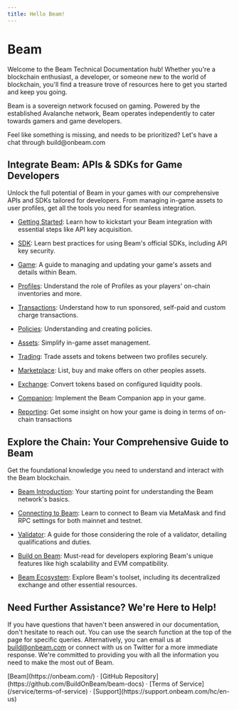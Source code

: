 ```yaml
---
title: Hello Beam!
---
```



<h1 className="text-center text-4xl tracking-tighter font-extrabold md:text-5xl mt-8">
  Beam
</h1>

<Bleed>
  <Features />
</Bleed>

Welcome to the Beam Technical Documentation hub! Whether you're a blockchain enthusiast, a developer, or someone new to the world of blockchain, you'll find a treasure trove of resources here to get you started and keep you going.

Beam is a sovereign network focused on gaming. Powered by the established Avalanche network, Beam operates independently to cater towards gamers and game developers.

<Callout emoji="🛠️">
  Feel like something is missing, and needs to be prioritized? Let's have a chat
  through build@onbeam.com
</Callout>

## Integrate Beam: APIs & SDKs for Game Developers

Unlock the full potential of Beam in your games with our comprehensive APIs and SDKs tailored for developers. From managing in-game assets to user profiles, get all the tools you need for seamless integration.

- [Getting Started](/service): Learn how to kickstart your Beam integration with essential steps like API key acquisition.

- [SDK](/service/sdk): Learn best practices for using Beam's official SDKs, including API key security.

- [Game](/service/game/introduction): A guide to managing and updating your game's assets and details within Beam.

- [Profiles](/service/profiles/introduction): Understand the role of Profiles as your players' on-chain inventories and more.

- [Transactions](/service/transactions/introduction): Understand how to run sponsored, self-paid and custom charge transactions.

- [Policies](/service/policies/introduction): Understanding and creating policies.

- [Assets](/service/assets/introduction): Simplify in-game asset management.

- [Trading](/service/trading/introduction): Trade assets and tokens between two profiles securely.

- [Marketplace](/service/marketplace/introduction): List, buy and make offers on other peoples assets.

- [Exchange](/service/exchange/introduction): Convert tokens based on configured liquidity pools.

- [Companion](/service/companion/introduction): Implement the Beam Companion app in your game.

- [Reporting](/service/reporting): Get some insight on how your game is doing in terms of on-chain transactions

## Explore the Chain: Your Comprehensive Guide to Beam

Get the foundational knowledge you need to understand and interact with the Beam blockchain.

- [Beam Introduction](/chain/get-started): Your starting point for understanding the Beam network's basics.

- [Connecting to Beam](/chain/get-started/rpc): Learn to connect to Beam via MetaMask and find RPC settings for both mainnet and testnet.

- [Validator](/chain/nodes/validator): A guide for those considering the role of a validator, detailing qualifications and duties.

- [Build on Beam](/chain/builder): Must-read for developers exploring Beam's unique features like high scalability and EVM compatibility.

- [Beam Ecosystem](/chain/beam-ecosystem): Explore Beam's toolset, including its decentralized exchange and other essential resources.

## Need Further Assistance? We're Here to Help!

If you have questions that haven't been answered in our documentation, don't hesitate to reach out. You can use the search function at the top of the page for specific queries. Alternatively, you can email us at build@onbeam.com or connect with us on Twitter for a more immediate response. We're committed to providing you with all the information you need to make the most out of Beam.

<div className="mt-16 mb-20 text-center">
  [Beam](https://onbeam.com/) ·
  [GitHub Repository](https://github.com/BuildOnBeam/beam-docs) · [Terms of
  Service](/service/terms-of-service) · [Support](https://support.onbeam.com/hc/en-us)
</div>
